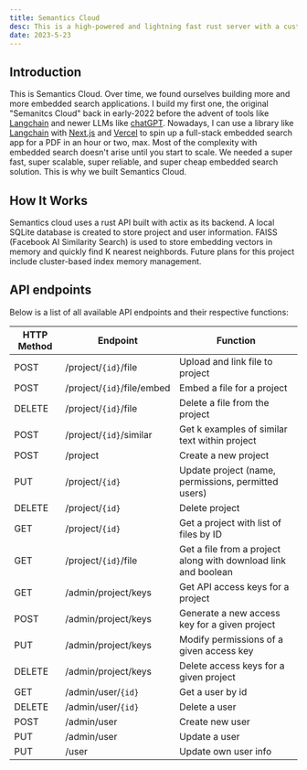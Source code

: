 ```yaml
---
title: Semantics Cloud
desc: This is a high-powered and lightning fast rust server with a custom vector database that powers embedded search functionality for a range of applications.
date: 2023-5-23
---
```



## Introduction

This is Semantics Cloud. Over time, we found ourselves building more and more embedded search applications. I build my first one, the original "Semanitcs Cloud" back in early-2022 before the advent of tools like [Langchain](https://python.langchain.com/en/latest/index.html) and newer LLMs like [chatGPT](https://chat.openai.com/). Nowadays, I can use a library like [Langchain](https://python.langchain.com/en/latest/index.html) with [Next.js](https://nextjs.org/) and [Vercel](https://vercel.com/) to spin up a full-stack embedded search app for a PDF in an hour or two, max. Most of the complexity with embedded search doesn't arise until you start to scale. We needed a super fast, super scalable, super reliable, and super cheap embedded search solution. This is why we built Semantics Cloud. 

## How It Works
Semantics cloud uses a rust API built with actix as its backend. A local SQLite  database is created to store project and user information. 
FAISS (Facebook AI Similarity Search) is used to store embedding vectors in memory and quickly find K nearest neighbords. Future plans
for this project include cluster-based index memory management. 

## API endpoints
Below is a list of all available API endpoints and their respective functions:

| HTTP Method | Endpoint                      | Function                                                       |
|-------------|-------------------------------|----------------------------------------------------------------|
| POST        | /project/`{id}`/file            | Upload and link file to project                                |
| POST        | /project/`{id}`/file/embed      | Embed a file for a project                                     |
| DELETE      | /project/`{id}`/file            | Delete a file from the project                                 |
| POST        | /project/`{id}`/similar         | Get k examples of similar text within project                  |
| POST        | /project                      | Create a new project                                           |
| PUT         | /project/`{id}`                 | Update project (name, permissions, permitted users)            |
| DELETE      | /project/`{id}`                 | Delete project                                                 |
| GET         | /project/`{id}`                 | Get a project with list of files by ID                         |
| GET         | /project/`{id}`/file            | Get a file from a project along with download link and boolean |
| GET         | /admin/project/keys           | Get API access keys for a project                               |
| POST        | /admin/project/keys           | Generate a new access key for a given project                  |
| PUT         | /admin/project/keys           | Modify permissions of a given access key                       |
| DELETE      | /admin/project/keys           | Delete access keys for a given project                         |
| GET         | /admin/user/`{id}`              | Get a user by id                                               |
| DELETE      | /admin/user/`{id}`              | Delete a user                                                  |
| POST        | /admin/user                   | Create new user                                                |
| PUT         | /admin/user                   | Update a user                                                  |
| PUT         | /user                         | Update own user info                                           |